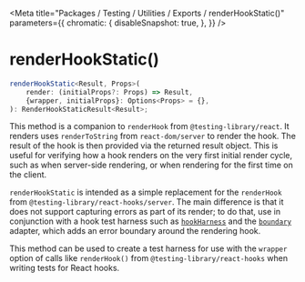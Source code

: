 
<Meta
    title="Packages / Testing / Utilities / Exports / renderHookStatic()"
    parameters={{
        chromatic: {
            disableSnapshot: true,
        },
    }}
/>

# renderHookStatic()

```ts
renderHookStatic<Result, Props>(
    render: (initialProps?: Props) => Result,
    {wrapper, initialProps}: Options<Props> = {},
): RenderHookStaticResult<Result>;
```

This method is a companion to `renderHook` from `@testing-library/react`. It renders uses `renderToString` from `react-dom/server` to render the hook. The result of the hook is then provided via the returned result object. This is useful for verifying how a hook renders on the very first initial render cycle, such as when server-side rendering, or when rendering for the first time on the client.

`renderHookStatic` is intended as a simple replacement for the `renderHook` from `@testing-library/react-hooks/server`. The main difference is that it does not support capturing errors as part of its render; to do that, use in conjunction with a hook test harness such as <a href="./?path=/docs/packages-testing-test-harness-exports-hookharness--docs">`hookHarness`</a> and the <a href="./?path=/docs/packages-testing-test-harness-exports-harnessadapters--docs#boundary">`boundary`</a> adapter, which adds an error boundary around the rendering hook.

This method can be used to create a test harness for use with the `wrapper` option of calls like `renderHook()` from `@testing-library/react-hooks` when writing tests for React hooks.
